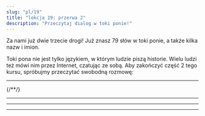 ```yaml
---
slug: "pl/19"
title: "lekcja 19: przerwa 2"
description: "Przeczytaj dialog w toki ponie!"
---
```



Za nami już dwie trzecie drogi! Już znasz 79 słów w toki ponie, a także kilka nazw i imion.

Toki pona nie jest tylko językiem, w którym ludzie piszą historie. Wielu ludzi też mówi nim przez Internet, czatując ze sobą. Aby zakończyć część 2 tego kursu, spróbujmy przeczytać swobodną rozmowę:

<Tabbed id="1">
  <Message right sl="toki" m="cześć" />
  <Message left sl="toki a!" m="hej!" />
  <Message right sl="sina pilin ala pilin pona?" m="czy się czujesz dobrze?" />
  <Message left sl="pilin ala" m="nie :(" />
  <Message right sl="tan seme?" m="czemu?" />
  <Message left sl="mi o pali suli a" m="mam dużo pracy!" />
  <Message left sl="wawa mi li lili" m="nie mam już siły..." />
  <hr />
  <Message right sl="mi ken ala ken pana e pona?" m="czy mogę ci pomóc?" />
  <Message left sl="ken a!" m="tak, możesz!" />
  <Message left sl="o toki tawa mi" m="pogadaj ze mną!" />
  <Message right sl="pona" m="ok!" />
  <Message right sl="sina o pali seme?" m="jaką pracę musisz zrobić?" />
{/*<Message left sl="len mi mute li jaki" m="mam dużo brudnych ubrań" />*/}
  <Message left sl="ijo mute li lon supa mi" m="jest dużo rzeczy na moim biurku" />
  <Message left sl="poki lete mi li jo e ala" m="nic nie mam w lodówce" />
  <Message left sl="ilo seli mi li pakala" m="i mój grzejnik jest zepsuty" />
  <Message right sl="a, sona!" m="a, widzę!" />
  <hr />
  <Message right sl="o lukin e supa sina lon open" m="najpierw spójrz na biurko" />
  <Message right sl="seme o weka tan supa?" m="co powinno zniknąć z biurka?" />
  <Message right sl="seme o awen?" m="co powinno zostać na biurku?" />
  <Message left sl="pona" m="ok." />
  <Message left sl="mi lukin e ijo mute" m="widzę dużo rzeczy" />
  <Message left sl="mi pana e ona tawa poki pona" m="odkładam je do dobrych szuflad" />
  <Message left sl="supa li kama pona tawa lukin" m="biurko teraz jest ładne" />
  <Message right sl="pona a!" m="fajnie!" />
  <hr />
  <Message right sl="sina jo ala e moku anu seme?" m="więc nie masz jedzenia, prawda?" />
  <Message left sl="jo ala" m="nie :(" />
  <Message right sl="sina jo ala jo e mani?" m="masz kasę?" />
  <Message left sl="jo" m="tak" />
  <Message right sl="pona" m="dobrze!" />
  <Message right sl="o tawa esun" m="idź do sklepu" />
  <Message left sl="mi tawa" m="idę" />
  <hr />
  <Message left sl="mi kama jo e moku" m="już mam jedzenie" />
  <Message right sl="wawa" m="fajnie!" />
  <Message left sl="tomo mi li awen lete a" m="ach, w moim pokoju jeszcze zimno" />
  <Message right sl="sina ken ala ken pona e ilo?" m="czy możesz naprawić grzejnik?" />
  <Message left sl="ken ala" m="nie umiem!" />
  <Message right sl="ike a" m="o nie!" />
  <Message right sl="o lon supa lape" m="połóż się do łóżka" />
  <Message right sl="o kepeken len" m="użyj koca" />
  <Message left sl="a pona" m="ach, świetny pomysł" />
  <Message left sl="pona o tawa sina" m="dzięki" />
</Tabbed>
